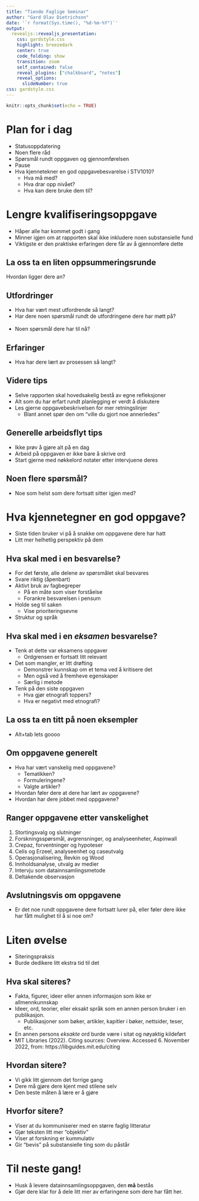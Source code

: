 ```yaml
---
title: "Tiende Faglige Seminar"
author: "Gard Olav Dietrichson"
date: '`r format(Sys.time(), "%d-%m-%Y")`'
output:
  revealjs::revealjs_presentation:
    css: gardstyle.css
    highlight: breezedark
    center: true
    code_folding: show
    transition: zoom
    self_contained: false
    reveal_plugins: ["chalkboard", "notes"]
    reveal_options:
      slideNumber: true
css: gardstyle.css
---
```


```r
knitr::opts_chunk$set(echo = TRUE)
```

# Plan for i dag

- Statusoppdatering
- Noen flere råd
- Spørsmål rundt oppgaven og gjennomførelsen
- Pause
- Hva kjennetekner en god oppgavebesvarelse i STV1010?
  - Hva må med?
  - Hva drar opp nivået?
  - Hva kan dere bruke dem til?

# Lengre kvalifiseringsoppgave

- Håper alle har kommet godt i gang
- Minner igjen om at rapporten skal ikke inkludere noen substansielle fund
- Viktigste er den praktiske erfaringen dere får av å gjennomføre dette

## La oss ta en liten oppsummeringsrunde

Hvordan ligger dere an? 

## Utfordringer

- Hva har vært mest utfordrende så langt?
- Har dere noen spørsmål rundt de utfordringene dere har møtt på?
<br> <br>
- Noen spørsmål dere har til nå?

## Erfaringer

- Hva har dere lært av prosessen så langt?

## Videre tips

- Selve rapporten skal hovedsakelig bestå av egne refleksjoner
- Alt som du har erfart rundt planlegging er verdt å diskutere
- Les gjerne oppgavebeskrivelsen for mer retningslinjer
  - Blant annet spør den om "ville du gjort noe annerledes"

## Generelle arbeidsflyt tips

- Ikke prøv å gjøre alt på en dag
- Arbeid på oppgaven er ikke bare å skrive ord
- Start gjerne med nøkkelord notater etter intervjuene deres

## Noen flere spørsmål?

- Noe som helst som dere fortsatt sitter igjen med?

# Hva kjennetegner en god oppgave?

- Siste tiden bruker vi på å snakke om oppgavene dere har hatt
- Litt mer helhetlig perspektiv på dem

## Hva skal med i en besvarelse?

- For det første, alle delene av spørsmålet skal besvares
- Svare riktig (åpenbart)
- Aktivt bruk av fagbegreper
  - På en måte som viser forståelse
  - Forankre besvarelsen i pensum
- Holde seg til saken
  - Vise prioriteringsevne
- Struktur og språk

## Hva skal med i en *eksamen* besvarelse?

- Tenk at dette var eksamens oppgaver
  - Ordgrensen er fortsatt litt relevant
- Det som mangler, er litt drøfting
  - Demonstrer kunnskap om et tema ved å kritisere det
  - Men også ved å fremheve egenskaper
  - Særlig i metode
- Tenk på den siste oppgaven
  - Hva gjør etnografi toppers?
  - Hva er negativt med etnografi?

## La oss ta en titt på noen eksempler

- Alt+tab lets goooo

## Om oppgavene generelt

- Hva har vært vanskelig med oppgavene?
  - Tematikken?
  - Formuleringene?
  - Valgte artikler?
- Hvordan føler dere at dere har lært av oppgavene?
- Hvordan har dere jobbet med oppgavene?

## Ranger oppgavene etter vanskelighet

1. Stortingsvalg og slutninger
2. Forskningsspørsmål, avgrensninger, og analyseenheter, Aspinwall
3. Crepaz, forventninger og hypoteser
4. Celis og Erzeel, analyseenhet og caseutvalg
5. Operasjonalisering, Revkin og Wood
6. Innholdsanalyse, utvalg av medier
7. Intervju som datainnsamlingsmetode
8. Deltakende observasjon

## Avslutningsvis om oppgavene

- Er det noe rundt oppgavene dere fortsatt lurer på, eller føler dere ikke har fått mulighet til å si noe om?

# Liten øvelse

- Siteringspraksis
- Burde dedikere litt ekstra tid til det

## Hva skal siteres?

- Fakta, figurer, ideer eller annen informasjon som ikke er allmennkunnskap
- Ideer, ord, teorier, eller eksakt språk som en annen person bruker i en publikasjon. 
  - Publikasjoner som bøker, artikler, kapitler i bøker, nettsider, teser, etc. 
- En annen persons *eksakte* ord burde være i sitat og nøyaktig kildeført
- MIT Libraries (2022). Citing sources: Overview. Accessed 6. November 2022, from: https://libguides.mit.edu/citing 

## Hvordan sitere?

- Vi gikk litt gjennom det forrige gang
- Dere må gjøre dere kjent med stilene selv
- Den beste måten å lære er å gjøre

## Hvorfor sitere?

- Viser at du kommuniserer med en større faglig litteratur
- Gjør teksten litt mer "objektiv" 
- Viser at forskning er kummulativ
- Gir "bevis" på substansielle ting som du påstår 

# Til neste gang!

- Husk å levere datainnsamlingsoppgaven, den **må** bestås
- Gjør dere klar for å dele litt mer av erfaringene som dere har fått her.